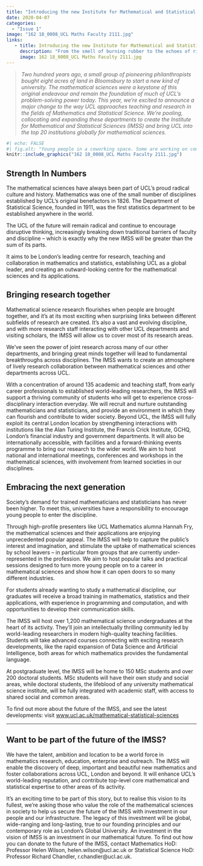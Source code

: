 ```yaml
---
title: "Introducing the new Institute for Mathematical and Statistical Sciences"
date: 2020-04-07
categories:
  - "Issue 1"
image: "162 18_0008_UCL Maths Faculty 2111.jpg" 
links: 
   - title: Introducing the new Institute for Mathematical and Statistical Sciences
     description: "From the smell of burning rubber to the echoes of rifle fire over open water: UCL Statistical Science away days are experiential affairs!" 
     image: 162 18_0008_UCL Maths Faculty 2111.jpg
---
```


> *Two hundred years ago, a small group of pioneering philanthropists bought eight acres of land in Bloomsbury to start a new kind of university. The mathematical sciences were a keystone of this original endeavour and remain the foundation of much of UCL’s problem-solving power today. 
This year, we’re excited to announce a major change to the way UCL approaches teaching and research in the fields of Mathematics and Statistical Science. We’re pooling, collocating and expanding these departments to create the Institute for Mathematical and Statistical Sciences (IMSS) and bring UCL into the top 20 institutions globally for mathematical sciences. *

```r
#| echo: FALSE
#| fig.alt: "Young people in a coworking space. Some are working on computers and some are talking to each other."
knitr::include_graphics("162 18_0008_UCL Maths Faculty 2111.jpg")
```

## Strength In Numbers 

The mathematical sciences have always been part of UCL’s proud radical culture and history. Mathematics was one of the small number of disciplines established by UCL’s original benefactors in 1826. The Department of Statistical Science, founded in 1911, was the first statistics department to be established anywhere in the world. 

The UCL of the future will remain radical and continue to encourage disruptive thinking, increasingly breaking down traditional barriers of faculty and discipline – which is exactly why the new IMSS will be greater than the sum of its parts. 

It aims to be London’s leading centre for research, teaching and collaboration in mathematics and statistics, establishing UCL as a global leader, and creating an outward-looking centre for the mathematical sciences and its applications. 

## Bringing research together 
Mathematical science research flourishes when people are brought together, and it’s at its most exciting when surprising links between different subfields of research are created. It’s also a vast and evolving discipline, and with more research staff interacting with other UCL departments and visiting scholars, the IMSS will allow us to cover most of its research areas. 

We’ve seen the power of joint research across many of our other departments, and bringing great minds together will lead to fundamental breakthroughs across disciplines. The IMSS wants to create an atmosphere of lively research collaboration between mathematical sciences and other departments across UCL.

With a concentration of around 135 academic and teaching staff, from early career professionals to established world-leading researchers, the IMSS will support a thriving community of students who will get to experience cross-disciplinary interaction everyday. We will recruit and nurture outstanding mathematicians and statisticians, and provide an environment in which they can flourish and contribute to wider society. 
Beyond UCL, the IMSS will fully exploit its central London location by strengthening interactions with institutions like the Alan Turing Institute, the Francis Crick Institute, GCHQ, London’s financial industry and government departments. It will also be internationally accessible, with facilities and a forward-thinking events programme to bring our research to the wider world. We aim to host national and international meetings, conferences and workshops in the mathematical sciences, with involvement from learned societies in our disciplines. 

## Embracing the next generation 
Society’s demand for trained mathematicians and statisticians has never been higher. To meet this, universities have a responsibility to encourage young people to enter the discipline. 

Through high-profile presenters like UCL Mathematics alumna Hannah Fry, the mathematical sciences and their applications are enjoying unprecedented popular appeal. The IMSS will help to capture the public’s interest and imagination, and stimulate the uptake of mathematical sciences by school leavers – in particular from groups that are currently under-represented in the profession. We aim to host popular talks and practical sessions designed to turn more young people on to a career in mathematical sciences and show how it can open doors to so many different industries. 

For students already wanting to study a mathematical discipline, our graduates will receive a broad training in mathematics, statistics and their applications, with experience in programming and computation, and with opportunities to develop their communication skills. 

The IMSS will host over 1,200 mathematical science undergraduates at the heart of its activity. They’ll join an intellectually thrilling community led by world-leading researchers in modern high-quality teaching facilities. Students will take advanced courses connecting with exciting research developments, like the rapid expansion of Data Science and Artificial Intelligence, both areas for which mathematics provides the fundamental language. 

At postgraduate level, the IMSS will be home to 150 MSc students and over 200 doctoral students. MSc students will have their own study and social areas, while doctoral students, the lifeblood of any university mathematical science institute, will be fully integrated with academic staff, with access to shared social and common areas.

To find out more about the future of the IMSS, and see the latest developments: visit [www.ucl.ac.uk/mathematical-statistical-sciences](https://www.ucl.ac.uk/mathematical-statistical-sciences)

---

## Want to be part of the future of the IMSS? 
We have the talent, ambition and location to be a world force in mathematics research, education, enterprise and outreach. The IMSS will enable the discovery of deep, important and beautiful new mathematics and foster collaborations across UCL, London and beyond. It will enhance UCL’s world-leading reputation, and contribute top-level core mathematical and statistical expertise to other areas of its activity. 

It’s an exciting time to be part of this story, but to realise this vision to its fullest, we’re asking those who value the role of the mathematical sciences in society to help us secure the future of the IMSS with investment in our people and our infrastructure. The legacy of this investment will be global, wide-ranging and long-lasting, true to our founding principles and our contemporary role as London’s Global University.
An investment in the vision of IMSS is an investment in our mathematical future.
To find out how you can donate to the future of the IMSS, contact Mathematics HoD: Professor Helen Wilson, helen.wilson@ucl.ac.uk or Statistical Science HoD: Professor Richard Chandler, r.chandler@ucl.ac.uk. 

